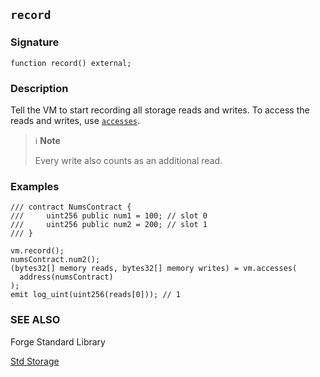 ## `record`

### Signature

```solidity
function record() external;
```

### Description

Tell the VM to start recording all storage reads and writes. To access the reads and writes, use [`accesses`](./accesses.md).

> ℹ️ **Note**
>
> Every write also counts as an additional read.

### Examples

```solidity
/// contract NumsContract {
///     uint256 public num1 = 100; // slot 0
///     uint256 public num2 = 200; // slot 1
/// }

vm.record();
numsContract.num2();
(bytes32[] memory reads, bytes32[] memory writes) = vm.accesses(
  address(numsContract)
);
emit log_uint(uint256(reads[0])); // 1
```

### SEE ALSO

Forge Standard Library

[Std Storage](../reference/forge-std/std-storage.md)